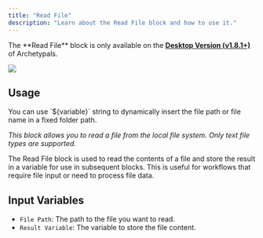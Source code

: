 ```yaml
---
title: "Read File"
description: "Learn about the Read File block and how to use it."
---
```



<Callout type="warning" emoji="⚠️">
  The **Read File** block is only available on the <a href="/installation-desktop/overview" target="_blank"><b>Desktop Version (v1.8.1+)</b></a> of Archetypals.<br />
</Callout>

<Image
  src="/images/agent-flows/read-file.png"
  height={1080}
  width={1920}
  quality={100}
/>

## Usage

<Callout type="info" emoji="💡">
 You can use `${variable}` string to dynamically insert the file path or file name in a fixed folder path.
</Callout>

_This block allows you to read a file from the local file system. Only text file types are supported._

The Read File block is used to read the contents of a file and store the result in a variable for use in subsequent blocks. This is useful for workflows that require file input or need to process file data.

## Input Variables

- `File Path`: The path to the file you want to read.
- `Result Variable`: The variable to store the file content.